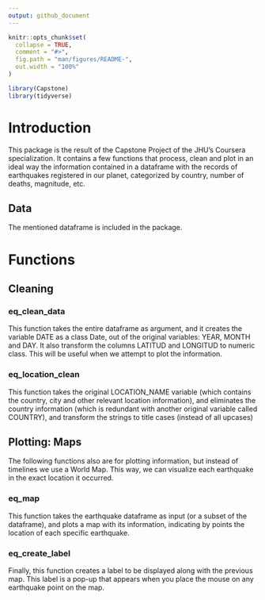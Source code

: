 ```yaml
---
output: github_document
---
```


<!-- README.md is generated from README.Rmd. Please edit that file -->

```r
knitr::opts_chunk$set(
  collapse = TRUE,
  comment = "#>",
  fig.path = "man/figures/README-",
  out.width = "100%"
)
```


```r
library(Capstone)
library(tidyverse)

```


# Introduction

This package is the result of the Capstone Project of the JHU's Coursera specialization. It contains a few functions that process, clean and plot in an ideal way the information contained in a dataframe with the records of earthquakes registered in our planet, categorized by country, number of deaths, magnitude, etc.

## Data

The mentioned dataframe is included in the package. 

# Functions

## Cleaning

### eq_clean_data

This function takes the entire dataframe as argument, and it creates the variable DATE as a class Date, out of the original variables: YEAR, MONTH and DAY. It also transform the columns LATITUD and LONGITUD to numeric class. This will be useful when we attempt to plot the information.

### eq_location_clean

This function takes the original LOCATION_NAME variable (which contains the country, city and other relevant location information), and eliminates the country information (which is redundant with another original variable called COUNTRY), and transform the strings to title cases (instead of all upcases)

## Plotting: Maps

The following functions also are for plotting information, but instead of timelines we use a World Map. This way, we can visualize each earthquake in the exact location it occurred.

### eq_map

This function takes the earthquake dataframe as input (or a subset of the dataframe), and plots a map with its information, indicating by points the location of each specific earthquake.

### eq_create_label

Finally, this function creates a label to be displayed along with the previous map. This label is a pop-up that appears when you place the mouse on any earthquake point on the map.
